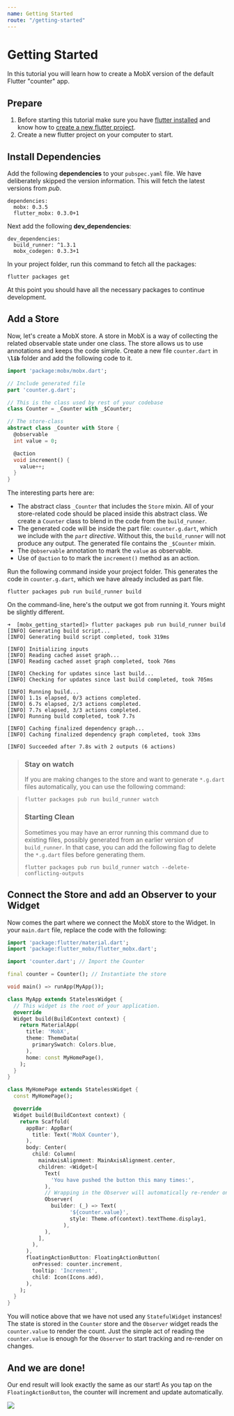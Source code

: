 ```yaml
---
name: Getting Started
route: "/getting-started"
---
```


# Getting Started

In this tutorial you will learn how to create a MobX version of the default Flutter "counter" app.

## Prepare

1. Before starting this tutorial make sure you have [flutter installed](https://flutter.dev/docs/get-started/install) and know how to [create a new flutter project](https://flutter.dev/docs/get-started/test-drive).
2. Create a new flutter project on your computer to start.

## Install Dependencies

Add the following **dependencies** to your `pubspec.yaml` file. We have deliberately skipped the version information. This will fetch the latest versions from _pub_.

```
dependencies:
  mobx: 0.3.5
  flutter_mobx: 0.3.0+1
```

Next add the following **dev_dependencies**:

```
dev_dependencies:
  build_runner: ^1.3.1
  mobx_codegen: 0.3.3+1
```

In your project folder, run this command to fetch all the packages:

```
flutter packages get
```

At this point you should have all the necessary packages to continue development.

## Add a Store

Now, let's create a MobX store. A store in MobX is a way of collecting the related observable state under one class. The store allows us to use annotations and keeps the code simple. Create a new file `counter.dart` in **`\lib`** folder and add the following code to it.

```dart
import 'package:mobx/mobx.dart';

// Include generated file
part 'counter.g.dart';

// This is the class used by rest of your codebase
class Counter = _Counter with _$Counter;

// The store-class
abstract class _Counter with Store {
  @observable
  int value = 0;

  @action
  void increment() {
    value++;
  }
}
```

The interesting parts here are:

- The abstract class `_Counter` that includes the `Store` mixin. All of your store-related code should be placed inside this abstract class. We create a `Counter` class to blend in the code from the `build_runner`.
- The generated code will be inside the part file: `counter.g.dart`, which we include with the _`part` directive_. Without this, the `build_runner` will not produce any output. The generated file contains the `_$Counter` mixin.
- The `@observable` annotation to mark the `value` as observable.
- Use of `@action` to to mark the `increment()` method as an action.

Run the following command inside your project folder. This generates the code in `counter.g.dart`, which we have already included as part file.

```
flutter packages pub run build_runner build
```

On the command-line, here's the output we got from running it. Yours might be slightly different.

```
➜  [mobx_getting_started]> flutter packages pub run build_runner build
[INFO] Generating build script...
[INFO] Generating build script completed, took 319ms

[INFO] Initializing inputs
[INFO] Reading cached asset graph...
[INFO] Reading cached asset graph completed, took 76ms

[INFO] Checking for updates since last build...
[INFO] Checking for updates since last build completed, took 705ms

[INFO] Running build...
[INFO] 1.1s elapsed, 0/3 actions completed.
[INFO] 6.7s elapsed, 2/3 actions completed.
[INFO] 7.7s elapsed, 3/3 actions completed.
[INFO] Running build completed, took 7.7s

[INFO] Caching finalized dependency graph...
[INFO] Caching finalized dependency graph completed, took 33ms

[INFO] Succeeded after 7.8s with 2 outputs (6 actions)

```

> ### Stay on watch
>
> If you are making changes to the store and want to generate `*.g.dart` files automatically, you can use the following command:

> ```
> flutter packages pub run build_runner watch
> ```
>
> ### Starting Clean
>
> Sometimes you may have an error running this command due to existing files, possibly generated from an earlier version of
> `build_runner`. In that case, you can add the following flag to delete the `*.g.dart` files before generating them.
>
> ```
> flutter packages pub run build_runner watch --delete-conflicting-outputs
> ```

## Connect the Store and add an Observer to your Widget

Now comes the part where we connect the MobX store to the Widget. In your `main.dart` file, replace the code with the following:

```dart
import 'package:flutter/material.dart';
import 'package:flutter_mobx/flutter_mobx.dart';

import 'counter.dart'; // Import the Counter

final counter = Counter(); // Instantiate the store

void main() => runApp(MyApp());

class MyApp extends StatelessWidget {
  // This widget is the root of your application.
  @override
  Widget build(BuildContext context) {
    return MaterialApp(
      title: 'MobX',
      theme: ThemeData(
        primarySwatch: Colors.blue,
      ),
      home: const MyHomePage(),
    );
  }
}

class MyHomePage extends StatelessWidget {
  const MyHomePage();

  @override
  Widget build(BuildContext context) {
    return Scaffold(
      appBar: AppBar(
        title: Text('MobX Counter'),
      ),
      body: Center(
        child: Column(
          mainAxisAlignment: MainAxisAlignment.center,
          children: <Widget>[
            Text(
              'You have pushed the button this many times:',
            ),
            // Wrapping in the Observer will automatically re-render on changes to counter.value
            Observer(
              builder: (_) => Text(
                    '${counter.value}',
                    style: Theme.of(context).textTheme.display1,
                  ),
            ),
          ],
        ),
      ),
      floatingActionButton: FloatingActionButton(
        onPressed: counter.increment,
        tooltip: 'Increment',
        child: Icon(Icons.add),
      ),
    );
  }
}
```

You will notice above that we have not used any `StatefulWidget` instances! The state is stored in the `Counter` store and the `Observer` widget reads the `counter.value` to render the count. Just the simple act of reading the `counter.value` is enough for the `Observer` to start tracking and re-render on changes.

## And we are done!

Our end result will look exactly the same as our start! As you tap on the `FloatingActionButton`, the counter will increment and update automatically.


<img src={endResult} width={300} />
